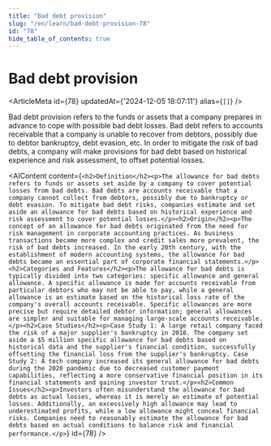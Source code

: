 ```yaml
---
title: "Bad debt provision"
slug: "/en/learn/bad-debt-provision-78"
id: "78"
hide_table_of_contents: true
---
```



# Bad debt provision

<ArticleMeta id={78} updatedAt={'2024-12-05 18:07:11'} alias={`[]`} />
<div className='border-solid border-b border-t-0 my-4 border-[var(--ifm-color-gray-300)]' />

Bad debt provision refers to the funds or assets that a company prepares in advance to cope with possible bad debt losses. Bad debt refers to accounts receivable that a company is unable to recover from debtors, possibly due to debtor bankruptcy, debt evasion, etc. In order to mitigate the risk of bad debts, a company will make provisions for bad debt based on historical experience and risk assessment, to offset potential losses.

<AIContent content={`<h2>Definition</h2><p>The allowance for bad debts refers to funds or assets set aside by a company to cover potential losses from bad debts. Bad debts are accounts receivable that a company cannot collect from debtors, possibly due to bankruptcy or debt evasion. To mitigate bad debt risks, companies estimate and set aside an allowance for bad debts based on historical experience and risk assessment to cover potential losses.</p><h2>Origin</h2><p>The concept of an allowance for bad debts originated from the need for risk management in corporate accounting practices. As business transactions became more complex and credit sales more prevalent, the risk of bad debts increased. In the early 20th century, with the establishment of modern accounting systems, the allowance for bad debts became an essential part of corporate financial statements.</p><h2>Categories and Features</h2><p>The allowance for bad debts is typically divided into two categories: specific allowance and general allowance. A specific allowance is made for accounts receivable from particular debtors who may not be able to pay, while a general allowance is an estimate based on the historical loss rate of the company's overall accounts receivable. Specific allowances are more precise but require detailed debtor information; general allowances are simpler and suitable for managing large-scale accounts receivable.</p><h2>Case Studies</h2><p>Case Study 1: A large retail company faced the risk of a major supplier's bankruptcy in 2018. The company set aside a $5 million specific allowance for bad debts based on historical data and the supplier's financial condition, successfully offsetting the financial loss from the supplier's bankruptcy. Case Study 2: A tech company increased its general allowance for bad debts during the 2020 pandemic due to decreased customer payment capabilities, reflecting a more conservative financial position in its financial statements and gaining investor trust.</p><h2>Common Issues</h2><p>Investors often misunderstand the allowance for bad debts as actual losses, whereas it is merely an estimate of potential losses. Additionally, an excessively high allowance may lead to underestimated profits, while a low allowance might conceal financial risks. Companies need to reasonably estimate the allowance for bad debts based on actual conditions to balance risk and financial performance.</p>`} id={78} />
